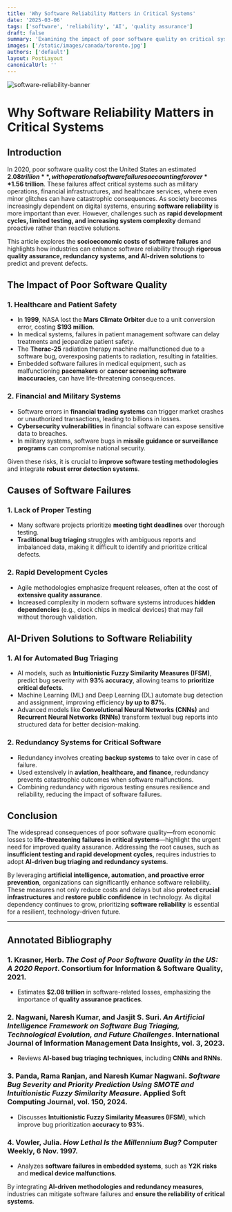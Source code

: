 ```yaml
---
title: 'Why Software Reliability Matters in Critical Systems'
date: '2025-03-06'
tags: ['software', 'reliability', 'AI', 'quality assurance']
draft: false
summary: 'Examining the impact of poor software quality on critical systems and exploring AI-driven solutions to enhance reliability.'
images: ['/static/images/canada/toronto.jpg']
authors: ['default']
layout: PostLayout
canonicalUrl: ''
---
```


![software-reliability-banner](https://images.unsplash.com/photo-1581092580497-e0d23cbdf1dc?q=80&w=3540&auto=format&fit=crop&ixlib=rb-4.0.3&ixid=M3wxMjA3fDB8MHxwaG90by1wYWdlfHx8fGVufDB8fHx8fA%3D%3D)

# Why Software Reliability Matters in Critical Systems

## Introduction

In 2020, poor software quality cost the United States an estimated **$2.08 trillion**, with operational software failures accounting for over **$1.56 trillion**. These failures affect critical systems such as military operations, financial infrastructures, and healthcare services, where even minor glitches can have catastrophic consequences. As society becomes increasingly dependent on digital systems, ensuring **software reliability** is more important than ever. However, challenges such as **rapid development cycles, limited testing, and increasing system complexity** demand proactive rather than reactive solutions. 

This article explores the **socioeconomic costs of software failures** and highlights how industries can enhance software reliability through **rigorous quality assurance, redundancy systems, and AI-driven solutions** to predict and prevent defects.

## The Impact of Poor Software Quality

### 1. **Healthcare and Patient Safety**
- In **1999**, NASA lost the **Mars Climate Orbiter** due to a unit conversion error, costing **$193 million**.
- In medical systems, failures in patient management software can delay treatments and jeopardize patient safety.
- The **Therac-25** radiation therapy machine malfunctioned due to a software bug, overexposing patients to radiation, resulting in fatalities.
- Embedded software failures in medical equipment, such as malfunctioning **pacemakers** or **cancer screening software inaccuracies**, can have life-threatening consequences.

### 2. **Financial and Military Systems**
- Software errors in **financial trading systems** can trigger market crashes or unauthorized transactions, leading to billions in losses.
- **Cybersecurity vulnerabilities** in financial software can expose sensitive data to breaches.
- In military systems, software bugs in **missile guidance or surveillance programs** can compromise national security.

Given these risks, it is crucial to **improve software testing methodologies** and integrate **robust error detection systems**.

## Causes of Software Failures

### **1. Lack of Proper Testing**
- Many software projects prioritize **meeting tight deadlines** over thorough testing.
- **Traditional bug triaging** struggles with ambiguous reports and imbalanced data, making it difficult to identify and prioritize critical defects.

### **2. Rapid Development Cycles**
- Agile methodologies emphasize frequent releases, often at the cost of **extensive quality assurance**.
- Increased complexity in modern software systems introduces **hidden dependencies** (e.g., clock chips in medical devices) that may fail without thorough validation.

## AI-Driven Solutions to Software Reliability

### **1. AI for Automated Bug Triaging**
- AI models, such as **Intuitionistic Fuzzy Similarity Measures (IFSM)**, predict bug severity with **93% accuracy**, allowing teams to **prioritize critical defects**.
- Machine Learning (ML) and Deep Learning (DL) automate bug detection and assignment, improving efficiency **by up to 87%**.
- Advanced models like **Convolutional Neural Networks (CNNs)** and **Recurrent Neural Networks (RNNs)** transform textual bug reports into structured data for better decision-making.

### **2. Redundancy Systems for Critical Software**
- Redundancy involves creating **backup systems** to take over in case of failure.
- Used extensively in **aviation, healthcare, and finance**, redundancy prevents catastrophic outcomes when software malfunctions.
- Combining redundancy with rigorous testing ensures resilience and reliability, reducing the impact of software failures.

## Conclusion

The widespread consequences of poor software quality—from economic losses to **life-threatening failures in critical systems**—highlight the urgent need for improved quality assurance. Addressing the root causes, such as **insufficient testing and rapid development cycles**, requires industries to adopt **AI-driven bug triaging and redundancy systems**.

By leveraging **artificial intelligence, automation, and proactive error prevention**, organizations can significantly enhance software reliability. These measures not only reduce costs and delays but also **protect crucial infrastructures** and **restore public confidence** in technology. As digital dependency continues to grow, prioritizing **software reliability** is essential for a resilient, technology-driven future.

---

## Annotated Bibliography

### 1. Krasner, Herb. *The Cost of Poor Software Quality in the US: A 2020 Report*. Consortium for Information & Software Quality, 2021.
- Estimates **$2.08 trillion** in software-related losses, emphasizing the importance of **quality assurance practices**.

### 2. Nagwani, Naresh Kumar, and Jasjit S. Suri. *An Artificial Intelligence Framework on Software Bug Triaging, Technological Evolution, and Future Challenges*. International Journal of Information Management Data Insights, vol. 3, 2023.
- Reviews **AI-based bug triaging techniques**, including **CNNs and RNNs**.

### 3. Panda, Rama Ranjan, and Naresh Kumar Nagwani. *Software Bug Severity and Priority Prediction Using SMOTE and Intuitionistic Fuzzy Similarity Measure*. Applied Soft Computing Journal, vol. 150, 2024.
- Discusses **Intuitionistic Fuzzy Similarity Measures (IFSM)**, which improve bug prioritization **accuracy to 93%**.

### 4. Vowler, Julia. *How Lethal Is the Millennium Bug?* Computer Weekly, 6 Nov. 1997.
- Analyzes **software failures in embedded systems**, such as **Y2K risks** and **medical device malfunctions**.

By integrating **AI-driven methodologies and redundancy measures**, industries can mitigate software failures and **ensure the reliability of critical systems**.

